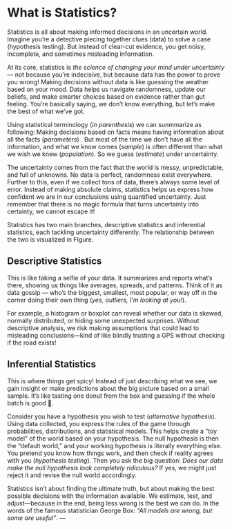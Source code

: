 # What is Statistics?

Statistics is all about making informed decisions in an uncertain world. Imagine you’re a detective piecing together clues (data) to solve a case (hypothesis testing). But instead of clear-cut evidence, you get noisy, incomplete, and sometimes misleading information.

At its core, statistics is *the science of changing your mind under uncertainty*— not because you’re indecisive, but because data has the power to prove you wrong! Making decisions without data is like guessing the weather based on your mood. Data helps us navigate randomness, update our beliefs, and make smarter choices based on evidence rather than gut feeling. You're basically saying, we don’t know everything, but let’s make the best of what we’ve got. 

Using statistical terminology (*in parenthesis*) we can sunmmarize as following: Making decisions based on facts means having information about all the facts (*parameters*) . But most of the time we don’t have all the information, and what we know comes (*sample*)  is often different than what we wish we knew (*population*). So we guess (*estimate*) under uncertainty.

The uncertainty comes from the fact that the world is messy, unpredictable, and full of unknowns. No data is perfect, randomness exist everywhere. Further to this, even if we collect tons of data, there’s always some level of error. Instead of making absolute claims, statistics helps us express how confident we are in our conclusions using quantified uncertainty. Just remember that there is no magic formula that turns uncertainty into certainty, we cannot escape it!


Statistics has two main branches, descriptive statistics and inferential statistics, each tackling uncertainty differently. The relationship between the two is visualized in FIgure.

## Descriptive Statistics
This is like taking a selfie of your data. It summarizes and reports what’s there, showing us things like averages, spreads, and patterns. Think of it as data gossip — who’s the biggest, smallest, most popular, or way off in the corner doing their own thing (*yes, outliers, I'm looking at you!*).

For example, a histogram or boxplot can reveal whether our data is skewed, normally distributed, or hiding some unexpected surprises. Without descriptive analysis, we risk making assumptions that could lead to misleading conclusions—kind of like blindly trusting a GPS without checking if the road exists!


## Inferential Statistics
This is where things get spicy! Instead of just describing what we see, we gain insight or make predictions about the big picture based on a small sample. It’s like tasting one donut from the box and guessing if the whole batch is good 🍩.

Consider you have a hypothesis you wish to test (*alternative hypothesis*). Using data collected, you express the rules of the game through probabilities, distributions, and statistical models. This helps create a “toy model” of the world based on your hypothesis.  The null hypothesis is then the “default world,” and your working hypothesis is literally everything else. You pretend you know how things work, and then check if reality agrees with you (*hypothesis testing*). 
Then you ask the big question: *Does our data make the null hypothesis look completely ridiculous?* If yes, we might just reject it and revise the null world accordingly.



Statistics isn’t about finding the ultimate truth, but about making the best possible decisions with the information available. We estimate, test, and adjust—because in the end, being less wrong is the best we can do.
In the words of the famous statistician George Box: *"All models are wrong, but some are useful"*.
---


